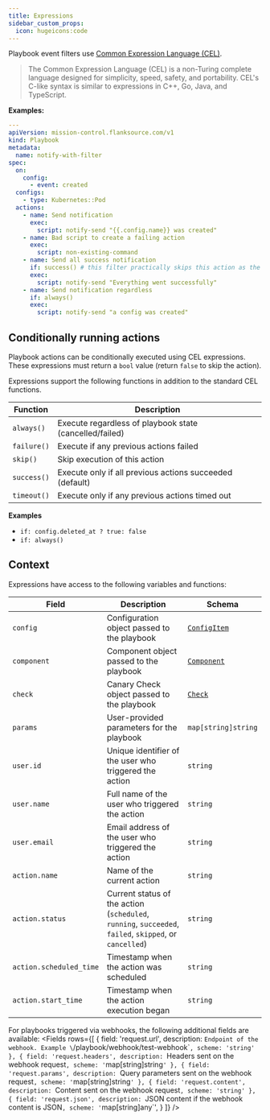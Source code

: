 ```yaml
---
title: Expressions
sidebar_custom_props:
  icon: hugeicons:code
---
```


Playbook event filters use [Common Expression Language (CEL)](https://github.com/google/cel-go).

> The Common Expression Language (CEL) is a non-Turing complete language designed for simplicity, speed, safety, and portability. CEL's C-like syntax is similar to expressions in C++, Go, Java, and TypeScript.

**Examples:**

```yaml title="notify-with-filter.yaml"
---
apiVersion: mission-control.flanksource.com/v1
kind: Playbook
metadata:
  name: notify-with-filter
spec:
  on:
    config:
      - event: created
  configs:
    - type: Kubernetes::Pod
  actions:
    - name: Send notification
      exec:
        script: notify-send "{{.config.name}} was created"
    - name: Bad script to create a failing action
      exec:
        script: non-existing-command
    - name: Send all success notification
      if: success() # this filter practically skips this action as the second action above always fails
      exec:
        script: notify-send "Everything went successfully"
    - name: Send notification regardless
      if: always()
      exec:
        script: notify-send "a config was created"
```

## Conditionally running actions

Playbook actions can be conditionally executed using CEL expressions. These expressions must return a `bool` value (return `false` to skip the action).

Expressions support the following functions in addition to the standard <CommonLink to="cel">CEL</CommonLink> functions.

| Function    | Description                                                 |
| ----------- | ----------------------------------------------------------- |
| `always()`  | Execute regardless of playbook state (cancelled/failed)      |
| `failure()` | Execute if any previous actions failed                       |
| `skip()`    | Skip execution of this action                               |
| `success()` | Execute only if all previous actions succeeded (default)     |
| `timeout()` | Execute only if any previous actions timed out               |


**Examples**

- `if: config.deleted_at ? true: false`
- `if: always()`

## Context

Expressions have access to the following variables and functions:

| Field | Description | Schema |
| --- | --- | --- |
| `config` | Configuration object passed to the playbook | [`ConfigItem`](/reference/config-db) |
| `component` | Component object passed to the playbook | [`Component`](/reference/topology/components) |
| `check` | Canary Check object passed to the playbook | [`Check`](/reference/canary-checker/check) |
| `params` | User-provided parameters for the playbook | `map[string]string` |
| `user.id` | Unique identifier of the user who triggered the action | `string` |
| `user.name` | Full name of the user who triggered the action | `string` |
| `user.email` | Email address of the user who triggered the action | `string` |
| `action.name` | Name of the current action | `string` |
| `action.status` | Current status of the action (`scheduled`, `running`, `succeeded`, `failed`, `skipped`, or `cancelled`) | `string` |
| `action.scheduled_time` | Timestamp when the action was scheduled | `string` |
| `action.start_time` | Timestamp when the action execution began | `string` |

For playbooks triggered via webhooks, the following additional fields are available:
<Fields
rows={[
{
field: 'request.url',
description: `Endpoint of the webhook. Example \`/playbook/webhook/test-webhook\``,
    scheme: 'string'
  },
  {
    field: 'request.headers',
    description: `Headers sent on the webhook request`,
    scheme: '`map[string]string`'
  },
  {
    field: 'request.params',
    description: `Query parameters sent on the webhook request`,
    scheme: '`map[string]string`'
  },
  {
    field: 'request.content',
    description: `Content sent on the webhook request`,
    scheme: 'string'
  },
  {
    field: 'request.json',
    description: `JSON content if the webhook content is JSON`,
    scheme: '`map[string]any`',
}
]} />
